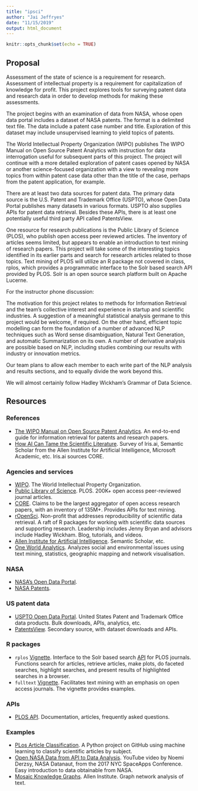 ```yaml
---
title: "ipsci"
author: "Jai Jeffryes"
date: "11/15/2019"
output: html_document
---
```


```r
knitr::opts_chunk$set(echo = TRUE)
```

## Proposal

Assessment of the state of science is a requirement for
research. Assessment of intellectual property is a requirement for
capitalization of knowledge for profit. This project explores tools
for surveying patent data and research data in order to develop
methods for making these assessments.
 
The project begins with an examination of data from NASA, whose open
data portal includes a dataset of NASA patents. The format is a
delimited text file. The data include a patent case number and
title. Exploration of this dataset may include unsupervised learning
to yield topics of patents.
 
The World Intellectual Property Organization (WIPO) publishes The WIPO
Manual on Open Source Patent Analytics with instruction for data
interrogation useful for subsequent parts of this project. The project
will continue with a more detailed exploration of patent cases opened
by NASA or another science-focused organization with a view to revealing more topics from within patent case data other than the title of the case, perhaps from the patent application, for example.
 
There are at least two data sources for patent data. The primary data
source is the U.S. Patent and Trademark Office (USPTO), whose Open
Data Portal publishes many datasets in various formats. USPTO also
supplies APIs for patent data retrieval. Besides these APIs, there is
at least one potentially useful third party API called PatentsView.
 
One resource for research publications is the Public Library of
Science (PLOS), who publish open access peer reviewed articles. The
inventory of articles seems limited, but appears to enable an
introduction to text mining of research papers. This project will take
some of the interesting topics identified in its earlier parts and
search for research articles related to those topics. Text mining of
PLOS will utilize an R package not covered in class, rplos, which
provides a programmatic interface to the Solr based search API
provided by PLOS. Solr is an open source search platform built on
Apache Lucerne.
 
For the instructor phone discussion:

The motivation for this project relates to methods for Information
Retrieval and the team’s collective interest and experience in startup and scientific industries. A suggestion of a meaningful statistical analysis germane
to this project would be welcome, if required. On the other hand, efficient topic modelling can form the foundation of a number of advanced NLP techniques such as Word sense disambiguation, Natural Text Generation, and automatic Summarization on its own. A number of derivative analysis are possible based on NLP, including studies combining our results with industry or innovation metrics.
 
Our team plans to allow each member to each write part of the NLP analysis and results sections, and to equally divide the work beyond this. 
 
We will almost certainly follow Hadley Wickham’s Grammar of Data Science.

## Resources
### References
- [The WIPO Manual on Open Source Patent Analytics](https://wipo-analytics.github.io). An end-to-end guide for information retrieval for patents and research papers.
- [How AI Can Tame the Scientific Literature](https://www.nature.com/articles/d41586-018-06617-5). Survey of Iris.ai, Semantic Scholar from the Allen Institute for Artificial Intelligence, Microsoft Academic, etc. Iris.ai sources CORE.

### Agencies and services
- [WIPO](https://www.wipo.int/portal/en/index.html). The World Intellectual Property Organization.
- [Public Library of Science](https://www.plos.org). PLOS. 200K+ open access peer-reviewed journal articles.
- [CORE](https://core.ac.uk). Claims to be the largest aggregator of open access research papers, with an inventory of 135M+. Provides APIs for text mining.
- [rOpenSci](https://ropensci.org). Non-profit that addresses reproducibility of scientific data retrieval. A raft of R packages for working with scientific data sources and supporting research. Leadership includes Jenny Bryan and advisors include Hadley Wickham. Blog, tutorials, and videos.
- [Allen Institute for Artificial Intelligence](https://allenai.org). Semantic Scholar, etc.
- [One World Analytics](http://oneworldanalytics.com). Analyzes social and environmental issues using text mining, statistics, geographic mapping and network visualisation.

### NASA
- [NASA's Open Data Portal](https://data.nasa.gov).
- [NASA Patents](https://data.nasa.gov/Raw-Data/NASA-Patents/gquh-watm).

### US patent data
- [USPTO Open Data Portal](https://developer.uspto.gov). United States Patent and Trademark Office data products. Bulk downloads, APIs, analytics, etc.
- [PatentsView](http://www.patentsview.org/). Secondary source, with dataset downloads and APIs.

### R packages
- `rplos` [Vignette](https://cran.r-project.org/web/packages/rplos/rplos.pdf). Interface to the Solr based search [API](http://api.plos.org/) for PLOS journals. Functions search for articles, retrieve articles, make plots, do faceted searches, highlight searches, and present results of highlighted searches in a browser.
- `fulltext` [Vignette](https://ropensci.org/tutorials/fulltext_tutorial/). Facilitates text mining with an emphasis on open access journals. The vignette provides examples.

### APIs
- [PLOS API](http://api.plos.org/). Documentation, articles, frequently asked questions.

### Examples
- [PLos Article Classification](https://github.com/akud/PLoS-Article-Classification). A Python project on GitHub using machine learning to classify scientific articles by subject.
- [Open NASA Data from API to Data Analysis](https://www.youtube.com/watch?v=JoaQctLP2Cg). YouTube video by Noemi Derzsy, NASA Datanaut, from the 2017 NYC SpaceApps Conference. Easy introduction to data obtainable from NASA.
- [Mosaic Knowledge Graphs](https://mosaickg.apps.allenai.org). Allen Institute. Graph network analysis of text.